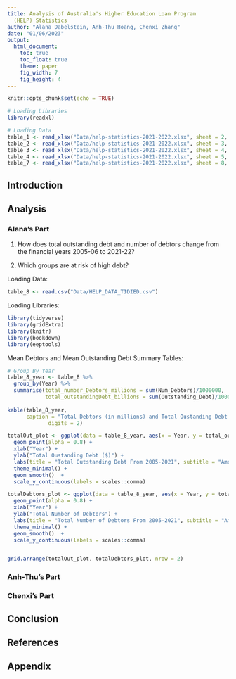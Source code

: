 ```yaml
---
title: Analysis of Australia's Higher Education Loan Program
  (HELP) Statistics
author: "Alana Dabelstein, Anh-Thu Hoang, Chenxi Zhang"
date: "01/06/2023"
output: 
  html_document:
    toc: true
    toc_float: true
    theme: paper
    fig_width: 7
    fig_height: 4
---
```


```r
knitr::opts_chunk$set(echo = TRUE)

# Loading Libraries
library(readxl)

# Loading Data
table_1 <- read_xlsx("Data/help-statistics-2021-2022.xlsx", sheet = 2, skip = 2, col_names = TRUE)
table_2 <- read_xlsx("Data/help-statistics-2021-2022.xlsx", sheet = 3, skip = 2, col_names = TRUE)
table_3 <- read_xlsx("Data/help-statistics-2021-2022.xlsx", sheet = 4, skip = 2, col_names = TRUE)
table_4 <- read_xlsx("Data/help-statistics-2021-2022.xlsx", sheet = 5, skip = 2, col_names = TRUE)
table_7 <- read_xlsx("Data/help-statistics-2021-2022.xlsx", sheet = 8, skip = 2, col_names = TRUE)
```

## Introduction

## Analysis

### Alana's Part

1. How does total outstanding debt and number of debtors change from the financial years 2005-06 to 2021-22? 

2. Which groups are at risk of high debt? 

Loading Data:
```r
table_8 <- read.csv("Data/HELP_DATA_TIDIED.csv")
```

Loading Libraries:
```r
library(tidyverse)
library(gridExtra)
library(knitr)
library(bookdown)
library(eeptools)
```

Mean Debtors and Mean Outstanding Debt Summary Tables:

```r
# Group By Year 
table_8_year <- table_8 %>%
  group_by(Year) %>%
  summarise(total_number_Debtors_millions = sum(Num_Debtors)/1000000, 
            total_outstandingDebt_billions = sum(Outstanding_Debt)/1000000000)
  
kable(table_8_year, 
      caption = "Total Debtors (in millions) and Total Oustanding Debt (in billions)",
             digits = 2)
```

```r
totalOut_plot <- ggplot(data = table_8_year, aes(x = Year, y = total_outstandingDebt)) + 
  geom_point(alpha = 0.8) + 
  xlab("Year") + 
  ylab("Total Oustanding Debt ($)") + 
  labs(title = "Total Outstanding Debt From 2005-2021", subtitle = "Among All Ages and Sex") +
  theme_minimal() +  
  geom_smooth()  + 
  scale_y_continuous(labels = scales::comma)

totalDebtors_plot <- ggplot(data = table_8_year, aes(x = Year, y = total_numDebt)) + 
  geom_point(alpha = 0.8) + 
  xlab("Year") + 
  ylab("Total Number of Debtors") + 
  labs(title = "Total Number of Debtors From 2005-2021", subtitle = "Among All Ages and Sex") +
  theme_minimal() +  
  geom_smooth()  + 
  scale_y_continuous(labels = scales::comma)


grid.arrange(totalOut_plot, totalDebtors_plot, nrow = 2)
```



### Anh-Thu's Part

### Chenxi's Part

## Conclusion

## References

## Appendix
